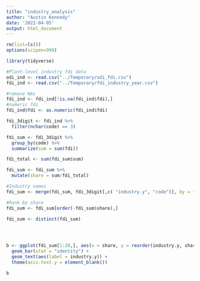 ```yaml
---
title: "industry_analysis"
author: "Austin Kennedy"
date: '2022-04-05'
output: html_document
---
```


```r
rm(list=ls())
options(scipen=999)
```

```r
library(tidyverse)
```

```r
#Plant-level industry fdi data
odi_ind <- read.csv("../Temporary/odi_fdi.csv")
fdi_ind <- read.csv("../Temporary/fdi_industry_year.csv")
```

```r
#remove NAs
fdi_ind <- fdi_ind[!is.na(fdi_ind$fdi),]
#numeric fdi
fdi_ind$fdi <- as.numeric(fdi_ind$fdi)

fdi_3digit <- fdi_ind %>%
  filter(nchar(code) == 3)

fdi_sum <- fdi_3digit %>%
  group_by(code) %>%
  summarize(sum = sum(fdi))

fdi_total <- sum(fdi_sum$sum)

fdi_sum <- fdi_sum %>%
  mutate(share = sum/fdi_total)

#Industry names
fdi_sum <- merge(fdi_sum, fdi_3digit[,c( "industry.y", "code")], by = "code")

#Rank by share
fdi_sum <- fdi_sum[order(-fdi_sum$share),]

fdi_sum <- distinct(fdi_sum)


 
```


```r
b <- ggplot(fdi_sum[1:20,], aes(x = share, y = reorder(industry.y, share))) +
  geom_bar(stat = "identity") +
  geom_text(aes(label = industry.y)) +
  theme(axis.text.y = element_blank())

b
```

















